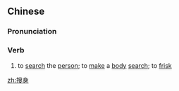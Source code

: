 ==Chinese==
{{zh-forms}}

===Pronunciation===
{{zh-pron
|m=sōuguā
|c=sau2 gwaat3
|mn=qz,xm,zz:so-sin/xm,zz:so͘-sin
|cat=v
}}

===Verb===
{{zh-verb}}

# to [[search]] the [[person]]; to [[make]] a [[body]] [[search]]; to [[frisk]]

[[zh:搜身]]